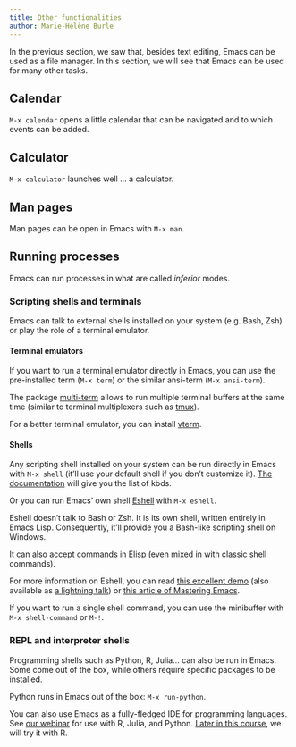 ```yaml
---
title: Other functionalities
author: Marie-Hélène Burle
---
```


:::{.def}

In the previous section, we saw that, besides text editing, Emacs can be used as a file manager. In this section, we will see that Emacs can be used for many other tasks.

:::

## Calendar

`M-x calendar` opens a little calendar that can be navigated and to which events can be added.

## Calculator

`M-x calculator` launches well ... a calculator.

## Man pages

Man pages can be open in Emacs with `M-x man`.

## Running processes

Emacs can run processes in what are called *inferior* modes.

### Scripting shells and terminals

Emacs can talk to external shells installed on your system (e.g. Bash, Zsh) or play the role of a terminal emulator.

#### Terminal emulators

If you want to run a terminal emulator directly in Emacs, you can use the pre-installed term (`M-x term`) or the similar ansi-term (`M-x ansi-term`).

The package [multi-term](https://www.emacswiki.org/emacs/MultiTerm) allows to run multiple terminal buffers at the same time (similar to terminal multiplexers such as [tmux](https://github.com/tmux/tmux)).

For a better terminal emulator, you can install [vterm](https://github.com/akermu/emacs-libvterm).

#### Shells

Any scripting shell installed on your system can be run directly in Emacs with `M-x shell` (it'll use your default shell if you don't customize it). [The documentation](https://www.gnu.org/software/emacs/manual/html_node/emacs/Shell-Mode.html) will give you the list of kbds.

Or you can run Emacs' own shell [Eshell](https://www.gnu.org/software/emacs/manual/html_mono/eshell.html) with `M-x eshell`.

Eshell doesn't talk to Bash or Zsh. It is its own shell, written entirely in Emacs Lisp. Consequently, it'll provide you a Bash-like scripting shell on Windows.

It can also accept commands in Elisp (even mixed in with classic shell commands).

For more information on Eshell, you can read [this excellent demo](https://howardism.org/Technical/Emacs/eshell-why.html) (also available as [a lightning talk](https://emacsconf.org/2022/talks/eshell/)) or [this article of Mastering Emacs](https://www.masteringemacs.org/article/complete-guide-mastering-eshell).

If you want to run a single shell command, you can use the minibuffer with `M-x shell-command` or `M-!`.

### REPL and interpreter shells

Programming shells such as Python, R, Julia... can also be run in Emacs. Some come out of the box, while others require specific packages to be installed.

Python runs in Emacs out of the box: `M-x run-python`.

You can also use Emacs as a fully-fledged IDE for programming languages. See [our webinar](wb_ide.qmd) for use with R, Julia, and Python. [Later in this course](intro_packages.qmd#example-ess-package), we will try it with R.
